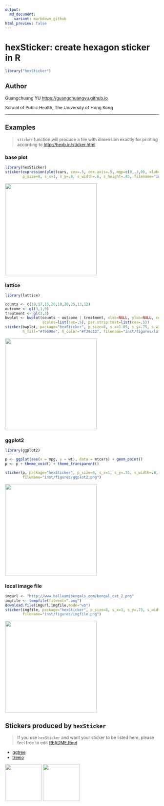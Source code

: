 ```yaml
---
output:
  md_document:
    variant: markdown_github
html_preview: false
---
```


<!-- README.md is generated from README.Rmd. Please edit that file -->


# hexSticker: create hexagon sticker in R


```r
library("hexSticker")
```



## Author

Guangchuang YU <https://guangchuangyu.github.io>

School of Public Health, The University of Hong Kong

----


## Examples

> `sticker` function will produce a file with dimension exactly for printing according to
> <http://hexb.in/sticker.html>


### base plot

```r
library(hexSticker)
sticker(expression(plot(cars, cex=.5, cex.axis=.5, mgp=c(0,.3,0), xlab="", ylab="")), package="hexSticker",
        p_size=8, s_x=1, s_y=.8, s_width=.6, s_height=.45, filename="inst/figures/baseplot.png")
```

<img src="inst/figures/baseplot.png" height=300"/>

### lattice

```r
library(lattice)

counts <- c(18,17,15,20,10,20,25,13,12)
outcome <- gl(3,1,9)
treatment <- gl(3,3)
bwplot <- bwplot(counts ~ outcome | treatment, xlab=NULL, ylab=NULL, cex=.5,
                 scales=list(cex=.5), par.strip.text=list(cex=.5))
sticker(bwplot, package="hexSticker", p_size=8, s_x=1.05, s_y=.75, s_width=1.1, s_height=.8,
        h_fill="#f9690e", h_color="#f39c12", filename="inst/figures/lattice.png")
```

<img src="inst/figures/lattice.png" height=300"/>

### ggplot2

```r
library(ggplot2)

p <- ggplot(aes(x = mpg, y = wt), data = mtcars) + geom_point()
p <- p + theme_void() + theme_transparent()

sticker(p, package="hexSticker", p_size=8, s_x=1, s_y=.75, s_width=.8, s_height=.45,
        filename="inst/figures/ggplot2.png")
```

<img src="inst/figures/ggplot2.png" height=300"/>


### local image file

```r
imgurl <- "http://www.belleamibengals.com/bengal_cat_2.png"
imgfile <- tempfile(fileext=".png")
download.file(imgurl,imgfile,mode="wb")
sticker(imgfile, package="hexSticker", p_size=8, s_x=1, s_y=.75, s_width=.6, s_height=.4,
        filename="inst/figures/imgfile.png")
```

<img src="inst/figures/imgfile.png" height=300"/>


## Stickers produced by `hexSticker`

> If you use `hexSticker` and want your sticker to be listed here,
> please feel free to edit [README.Rmd](https://github.com/GuangchuangYu/hexSticker/edit/master/README.Rmd).

+ [ggtree](https://github.com/Bioconductor/BiocStickers/tree/master/ggtree)
+ [treeio](https://github.com/Bioconductor/BiocStickers/tree/master/treeio)

<img src="https://guangchuangyu.github.io/ggtree/ggtree.png" height="120"/>
<img src="https://guangchuangyu.github.io/treeio/treeio.png" height="120"/>
